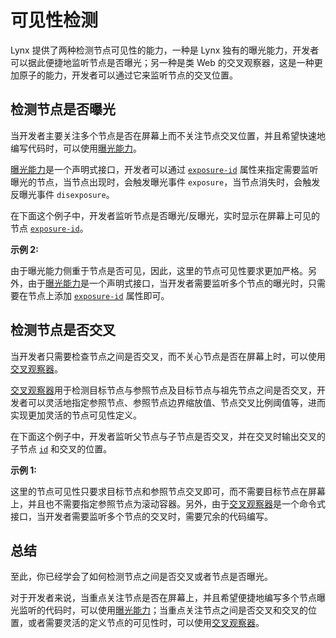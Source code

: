 
# 可见性检测

Lynx 提供了两种检测节点可见性的能力，一种是 Lynx 独有的曝光能力，开发者可以据此便捷地监听节点是否曝光；另一种是类 Web 的交叉观察器，这是一种更加原子的能力，开发者可以通过它来监听节点的交叉位置。

## 检测节点是否曝光

当开发者主要关注多个节点是否在屏幕上而不关注节点交叉位置，并且希望快速地编写代码时，可以使用[曝光能力](./visibility-detection/exposure-ability.mdx)。

[曝光能力](./visibility-detection/exposure-ability.mdx)是一个声明式接口，开发者可以通过 [`exposure-id`](../../api/elements/built-in/view.mdx#exposure-id) 属性来指定需要监听曝光的节点，当节点出现时，会触发曝光事件 `exposure`，当节点消失时，会触发反曝光事件 `disexposure`。

在下面这个例子中，开发者监听节点是否曝光/反曝光，实时显示在屏幕上可见的节点 [`exposure-id`](../../api/elements/built-in/view.mdx#exposure-id)。

**示例 2:**

<Go
  example="event"
  defaultFile="src/visibility_expose/index.tsx"
  defaultEntryFile="dist/visibility_expose.lynx.bundle"
  img="/assets/doc/event/visibility_expose.gif"
  highlight="{8-12,14-21,62}"
  entry="src/visibility_expose"
/>

由于曝光能力侧重于节点是否可见，因此，这里的节点可见性要求更加严格。另外，由于[曝光能力](./visibility-detection/exposure-ability.mdx)是一个声明式接口，当开发者需要监听多个节点的曝光时，只需要在节点上添加 [`exposure-id`](../../api/elements/built-in/view.mdx#exposure-id) 属性即可。

## 检测节点是否交叉

当开发者只需要检查节点之间是否交叉，而不关心节点是否在屏幕上时，可以使用[交叉观察器](./visibility-detection/intersection-observer.mdx)。

[交叉观察器](./visibility-detection/intersection-observer.mdx)用于检测目标节点与参照节点及目标节点与祖先节点之间是否交叉，开发者可以灵活地指定参照节点、参照节点边界缩放值、节点交叉比例阈值等，进而实现更加灵活的节点可见性定义。

在下面这个例子中，开发者监听父节点与子节点是否交叉，并在交叉时输出交叉的子节点 [`id`](../../api/elements/built-in/view.mdx#id) 和交叉的位置。

**示例 1:**

<Go
  example="event"
  defaultFile="src/visibility_intersection/index.tsx"
  defaultEntryFile="dist/visibility_intersection.lynx.bundle"
  img="/assets/doc/event/visibility_intersection.gif"
  highlight="{8-24}"
  entry="src/visibility_intersection"
/>

这里的节点可见性只要求目标节点和参照节点交叉即可，而不需要目标节点在屏幕上，并且也不需要指定参照节点为滚动容器。另外，由于[交叉观察器](./visibility-detection/intersection-observer.mdx)是一个命令式接口，当开发者需要监听多个节点的交叉时，需要冗余的代码编写。

## 总结

至此，你已经学会了如何检测节点之间是否交叉或者节点是否曝光。

对于开发者来说，当重点关注节点是否在屏幕上，并且希望便捷地编写多个节点曝光监听的代码时，可以使用[曝光能力](./visibility-detection/exposure-ability.mdx)；当重点关注节点之间是否交叉和交叉的位置，或者需要灵活的定义节点的可见性时，可以使用[交叉观察器](./visibility-detection/intersection-observer.mdx)。
